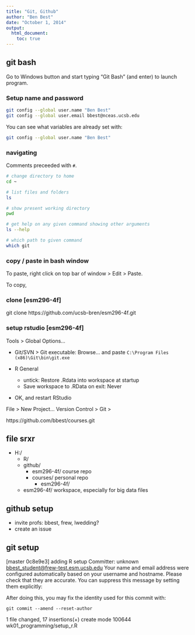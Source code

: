 ```yaml
---
title: "Git, Github"
author: "Ben Best"
date: "October 1, 2014"
output: 
  html_document:
    toc: true
---
```



## git bash

Go to Windows button and start typing "Git Bash" (and enter) to launch program.

### Setup name and password

```bash
git config --global user.name "Ben Best"
git config --global user.email bbest@nceas.ucsb.edu
```

You can see what variables are already set with:

```bash
git config --global user.name "Ben Best"
```

### navigating 

Comments preceeded with `#`.

```bash
# change directory to home
cd ~

# list files and folders
ls

# show present working directory
pwd

# get help on any given command showing other arguments
ls --help

# which path to given command
which git

```

### copy / paste in bash window

To paste, right click on top bar of window > Edit > Paste.

To copy, 

### clone [esm296-4f]

git clone https://github.com/ucsb-bren/esm296-4f.git


### setup rstudio [esm296-4f]

Tools > Global Options...

- Git/SVN > Git executable: Browse... and paste `C:\Program Files (x86)\Git\bin\git.exe`

- R General
    - untick: Restore .Rdata into workspace at startup
    - Save workspace to .RData on exit: Never
    
- OK, and restart RStudio

File > New Project...
Version Control > Git > 

https://github.com/bbest/courses.git


## file srxr

- H:/
    - R/
    - github/
        - esm296-4f/ course repo
        - courses/   personal repo
            - esm296-4f/
    - esm296-4f/  workspace, especially for big data files


## github setup

- invite profs: bbest, frew, lwedding?
- create an issue

## git setup

[master 0c8e9e3] adding R setup
 Committer: unknown <bbest_student@frew-test.esm.ucsb.edu>
Your name and email address were configured automatically based
on your username and hostname. Please check that they are accurate.
You can suppress this message by setting them explicitly:


After doing this, you may fix the identity used for this commit with:

    git commit --amend --reset-author

 1 file changed, 17 insertions(+)
 create mode 100644 wk01_programming/setup_r.R
